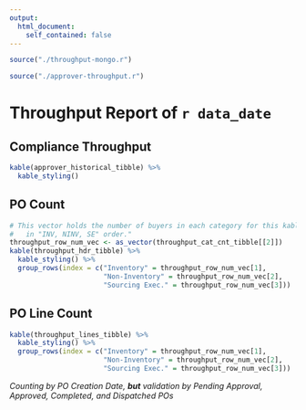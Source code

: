 ```yaml
---
output:
  html_document:
    self_contained: false
---
```


```r
source("./throughput-mongo.r")
```

```r
source("./approver-throughput.r")
```

# Throughput Report of `r data_date`

## Compliance Throughput

```r
kable(approver_historical_tibble) %>% 
  kable_styling()
```

## PO Count

```r
# This vector holds the number of buyers in each category for this kable,
#   in "INV, NINV, SE" order."
throughput_row_num_vec <- as_vector(throughput_cat_cnt_tibble[[2]])
kable(throughput_hdr_tibble) %>% 
  kable_styling() %>% 
  group_rows(index = c("Inventory" = throughput_row_num_vec[1],
                       "Non-Inventory" = throughput_row_num_vec[2],
                       "Sourcing Exec." = throughput_row_num_vec[3]))
```

## PO Line Count

```r
kable(throughput_lines_tibble) %>% 
  kable_styling() %>% 
  group_rows(index = c("Inventory" = throughput_row_num_vec[1],
                       "Non-Inventory" = throughput_row_num_vec[2],
                       "Sourcing Exec." = throughput_row_num_vec[3]))
```

*Counting by PO Creation Date, **but** validation by Pending Approval, Approved, Completed, and Dispatched POs*